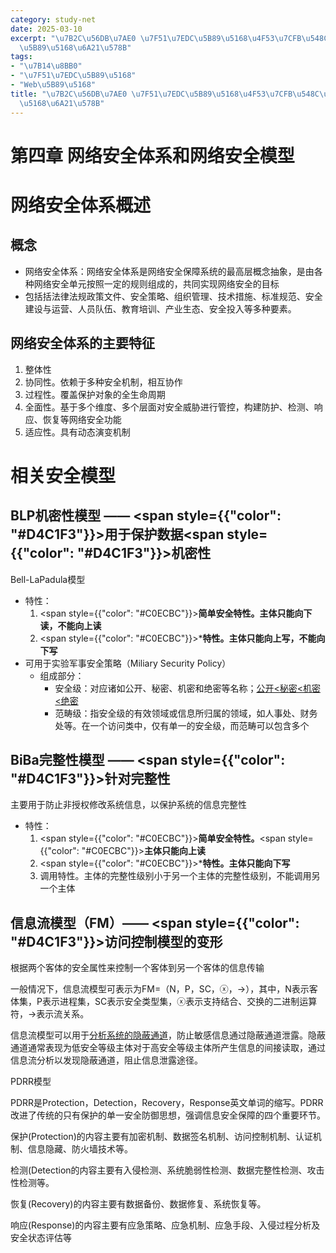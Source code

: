 ```yaml
---
category: study-net
date: 2025-03-10
excerpt: "\u7B2C\u56DB\u7AE0 \u7F51\u7EDC\u5B89\u5168\u4F53\u7CFB\u548C\u7F51\u7EDC\
  \u5B89\u5168\u6A21\u578B"
tags:
- "\u7B14\u8BB0"
- "\u7F51\u7EDC\u5B89\u5168"
- "Web\u5B89\u5168"
title: "\u7B2C\u56DB\u7AE0 \u7F51\u7EDC\u5B89\u5168\u4F53\u7CFB\u548C\u7F51\u7EDC\u5B89\
  \u5168\u6A21\u578B"
---
```

# 第四章 网络安全体系和网络安全模型

# 网络安全体系概述

## 概念

* 网络安全体系：网络安全体系是网络安全保障系统的最高层概念抽象，是由各种网络安全单元按照一定的规则组成的，共同实现网络安全的目标
* 包括括法律法规政策文件、安全策略、组织管理、技术措施、标准规范、安全建设与运营、人员队伍、教育培训、产业生态、安全投入等多种要素。

## 网络安全体系的主要特征

1. 整体性
2. 协同性。依赖于多种安全机制，相互协作
3. 过程性。覆盖保护对象的全生命周期
4. 全面性。基于多个维度、多个层面对安全威胁进行管控，构建防护、检测、响应、恢复等网络安全功能
5. 适应性。具有动态演变机制

# 相关安全模型

## BLP机密性模型 —— <span style={{"color": "#D4C1F3"}}>用于保护数据</span><span style={{"color": "#D4C1F3"}}>**机密性**</span>

Bell-LaPadula模型

* 特性：
  1. <span style={{"color": "#C0ECBC"}}>**简单安全特性。主体只能向下读，不能向上读**</span>
  1. <span style={{"color": "#C0ECBC"}}>***特性。主体只能向上写，不能向下写**</span>
* 可用于实验军事安全策略（Miliary Security Policy）
  * 组成部分：
    * 安全级：对应诸如公开、秘密、机密和绝密等名称；<u>公开&lt;秘密&lt;机密&lt;绝密</u>
    * 范畴级：指安全级的有效领域或信息所归属的领域，如人事处、财务处等。在一个访问类中，仅有单一的安全级，而范畴可以包含多个

## BiBa完整性模型 —— <span style={{"color": "#D4C1F3"}}>针对完整性 </span>

主要用于防止非授权修改系统信息，以保护系统的信息完整性

* 特性：
  1. <span style={{"color": "#C0ECBC"}}>**简单安全特性。**</span><span style={{"color": "#C0ECBC"}}>**主体只能向上读**</span>
  1. <span style={{"color": "#C0ECBC"}}>***特性。主体只能向下写**</span>
  1. 调用特性。主体的完整性级别小于另一个主体的完整性级别，不能调用另一个主体

## 信息流模型（FM）—— <span style={{"color": "#D4C1F3"}}>访问控制模型的变形</span>

根据两个客体的安全属性来控制一个客体到另一个客体的信息传输

一般情况下，信息流模型可表示为FM=（N，P，SC，ⓧ，→），其中，N表示客体集，P表示进程集，SC表示安全类型集，ⓧ表示支持结合、交换的二进制运算符，→表示流关系。

信息流模型可以用于<u>分析系统的隐蔽通道</u>，防止敏感信息通过隐蔽通道泄露。隐蔽通道通常表现为低安全等级主体对于高安全等级主体所产生信息的间接读取，通过信息流分析以发现隐蔽通道，阻止信息泄露途径。

PDRR模型

PDRR是Protection，Detection，Recovery，Response英文单词的缩写。PDRR改进了传统的只有保护的单一安全防御思想，强调信息安全保障的四个重要环节。

保护(Protection)的内容主要有加密机制、数据签名机制、访问控制机制、认证机制、信息隐藏、防火墙技术等。

检测(Detection的内容主要有入侵检测、系统脆弱性检测、数据完整性检测、攻击性检测等。

恢复(Recovery)的内容主要有数据备份、数据修复、系统恢复等。

响应(Response)的内容主要有应急策略、应急机制、应急手段、入侵过程分析及安全状态评估等



